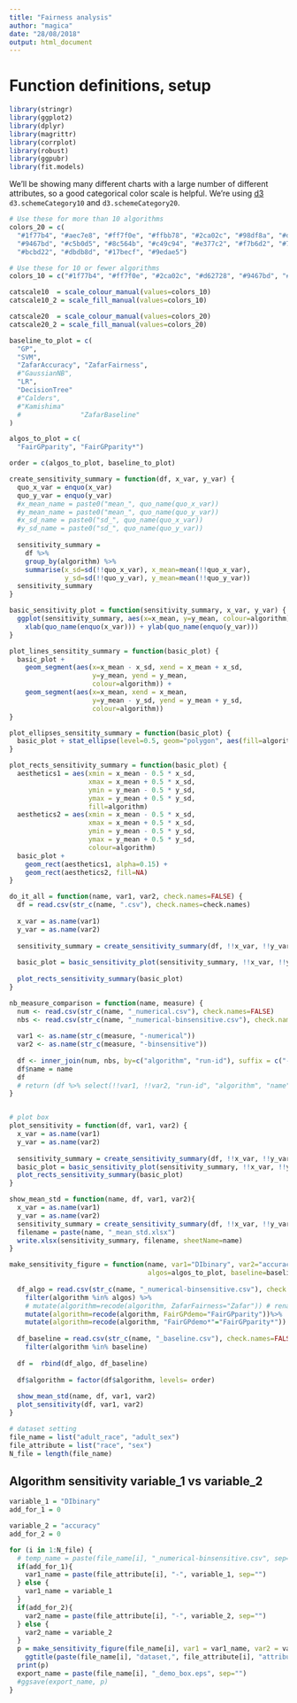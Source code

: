```yaml
---
title: "Fairness analysis"
author: "magica"
date: "28/08/2018"
output: html_document
---
```


# Function definitions, setup

```r
library(stringr)
library(ggplot2)
library(dplyr)
library(magrittr)
library(corrplot)
library(robust)
library(ggpubr)
library(fit.models)
```

We'll be showing many different charts with a large number of different attributes, so a good
categorical color scale is helpful. We're using [d3](https://d3js.org) `d3.schemeCategory10` and `d3.schemeCategory20`.

```r
# Use these for more than 10 algorithms
colors_20 = c(
  "#1f77b4", "#aec7e8", "#ff7f0e", "#ffbb78", "#2ca02c", "#98df8a", "#d62728", "#ff9896",
  "#9467bd", "#c5b0d5", "#8c564b", "#c49c94", "#e377c2", "#f7b6d2", "#7f7f7f", "#c7c7c7",
  "#bcbd22", "#dbdb8d", "#17becf", "#9edae5")

# Use these for 10 or fewer algorithms
colors_10 = c("#1f77b4", "#ff7f0e", "#2ca02c", "#d62728", "#9467bd", "#8c564b", "#e377c2", "#7f7f7f", "#bcbd22", "#17becf")

catscale10  = scale_colour_manual(values=colors_10)
catscale10_2 = scale_fill_manual(values=colors_10)

catscale20  = scale_colour_manual(values=colors_20)
catscale20_2 = scale_fill_manual(values=colors_20)

baseline_to_plot = c(
  "GP", 
  "SVM", 
  "ZafarAccuracy", "ZafarFairness", 
  #"GaussianNB", 
  "LR",
  "DecisionTree"
  #"Calders", 
  #"Kamishima" 
  #               "ZafarBaseline"
)

algos_to_plot = c(
  "FairGPparity", "FairGPparity*")

order = c(algos_to_plot, baseline_to_plot)

create_sensitivity_summary = function(df, x_var, y_var) {
  quo_x_var = enquo(x_var)
  quo_y_var = enquo(y_var)
  #x_mean_name = paste0("mean_", quo_name(quo_x_var))
  #y_mean_name = paste0("mean_", quo_name(quo_y_var))
  #x_sd_name = paste0("sd_", quo_name(quo_x_var))
  #y_sd_name = paste0("sd_", quo_name(quo_y_var))
  
  sensitivity_summary = 
    df %>% 
    group_by(algorithm) %>% 
    summarise(x_sd=sd(!!quo_x_var), x_mean=mean(!!quo_x_var), 
              y_sd=sd(!!quo_y_var), y_mean=mean(!!quo_y_var))
  sensitivity_summary
}

basic_sensitivity_plot = function(sensitivity_summary, x_var, y_var) {
  ggplot(sensitivity_summary, aes(x=x_mean, y=y_mean, colour=algorithm)) + catscale10 + catscale10_2 +
    xlab(quo_name(enquo(x_var))) + ylab(quo_name(enquo(y_var)))
}

plot_lines_sensitity_summary = function(basic_plot) {
  basic_plot + 
    geom_segment(aes(x=x_mean - x_sd, xend = x_mean + x_sd,
                     y=y_mean, yend = y_mean,
                     colour=algorithm)) + 
    geom_segment(aes(x=x_mean, xend = x_mean,
                     y=y_mean - y_sd, yend = y_mean + y_sd,
                     colour=algorithm))
}

plot_ellipses_sensitity_summary = function(basic_plot) {
  basic_plot + stat_ellipse(level=0.5, geom="polygon", aes(fill=algorithm), alpha=0.2) + stat_ellipse(level=0.5, fill=NA)
}

plot_rects_sensitivity_summary = function(basic_plot) {
  aesthetics1 = aes(xmin = x_mean - 0.5 * x_sd,   
                    xmax = x_mean + 0.5 * x_sd,
                    ymin = y_mean - 0.5 * y_sd, 
                    ymax = y_mean + 0.5 * y_sd,
                    fill=algorithm)
  aesthetics2 = aes(xmin = x_mean - 0.5 * x_sd,   
                    xmax = x_mean + 0.5 * x_sd,
                    ymin = y_mean - 0.5 * y_sd, 
                    ymax = y_mean + 0.5 * y_sd,
                    colour=algorithm)
  basic_plot +
    geom_rect(aesthetics1, alpha=0.15) +
    geom_rect(aesthetics2, fill=NA)
}

do_it_all = function(name, var1, var2, check.names=FALSE) {
  df = read.csv(str_c(name, ".csv"), check.names=check.names)
  
  x_var = as.name(var1)
  y_var = as.name(var2)
  
  sensitivity_summary = create_sensitivity_summary(df, !!x_var, !!y_var)
  
  basic_plot = basic_sensitivity_plot(sensitivity_summary, !!x_var, !!y_var) + ggtitle(name)
  
  plot_rects_sensitivity_summary(basic_plot)
}

nb_measure_comparison = function(name, measure) {
  num <- read.csv(str_c(name, "_numerical.csv"), check.names=FALSE)
  nbs <- read.csv(str_c(name, "_numerical-binsensitive.csv"), check.names=FALSE)
  
  var1 <- as.name(str_c(measure, "-numerical"))
  var2 <- as.name(str_c(measure, "-binsensitive"))
  
  df <- inner_join(num, nbs, by=c("algorithm", "run-id"), suffix = c("-numerical", "-binsensitive"))
  df$name = name
  df
  # return (df %>% select(!!var1, !!var2, "run-id", "algorithm", "name"))
}


# plot box
plot_sensitivity = function(df, var1, var2) {
  x_var = as.name(var1)
  y_var = as.name(var2)
  
  sensitivity_summary = create_sensitivity_summary(df, !!x_var, !!y_var)
  basic_plot = basic_sensitivity_plot(sensitivity_summary, !!x_var, !!y_var)
  plot_rects_sensitivity_summary(basic_plot)
}

show_mean_std = function(name, df, var1, var2){
  x_var = as.name(var1)
  y_var = as.name(var2)
  sensitivity_summary = create_sensitivity_summary(df, !!x_var, !!y_var)
  filename = paste(name, "_mean_std.xlsx")
  write.xlsx(sensitivity_summary, filename, sheetName=name)
}

make_sensitivity_figure = function(name, var1="DIbinary", var2="accuracy", 
                                   algos=algos_to_plot, baseline=baseline_to_plot) {
  
  df_algo = read.csv(str_c(name, "_numerical-binsensitive.csv"), check.names=FALSE) %>%
    filter(algorithm %in% algos) %>%
    # mutate(algorithm=recode(algorithm, ZafarFairness="Zafar")) # rename to Zafar for clarity
    mutate(algorithm=recode(algorithm, FairGPdemo="FairGPparity"))%>%
    mutate(algorithm=recode(algorithm, "FairGPdemo*"="FairGPparity*"))
  
  df_baseline = read.csv(str_c(name, "_baseline.csv"), check.names=FALSE) %>%
    filter(algorithm %in% baseline)
  
  df =  rbind(df_algo, df_baseline)
  
  df$algorithm = factor(df$algorithm, levels= order) 
  
  show_mean_std(name, df, var1, var2)
  plot_sensitivity(df, var1, var2)
}

# dataset setting
file_name = list("adult_race", "adult_sex")
file_attribute = list("race", "sex")
N_file = length(file_name)

```

## Algorithm sensitivity variable_1 vs variable_2

```r
variable_1 = "DIbinary"
add_for_1 = 0

variable_2 = "accuracy"
add_for_2 = 0

for (i in 1:N_file) {
  # temp_name = paste(file_name[i], "_numerical-binsensitive.csv", sep="")
  if(add_for_1){
    var1_name = paste(file_attribute[i], "-", variable_1, sep="")
  } else {
    var1_name = variable_1
  }
  if(add_for_2){
    var2_name = paste(file_attribute[i], "-", variable_2, sep="")
  } else {
    var2_name = variable_2
  }
  p = make_sensitivity_figure(file_name[i], var1 = var1_name, var2 = var2_name) +
    ggtitle(paste(file_name[i], "dataset,", file_attribute[i], "attribute"))
  print(p)
  export_name = paste(file_name[i], "_demo_box.eps", sep="")
  #ggsave(export_name, p)
}

```
